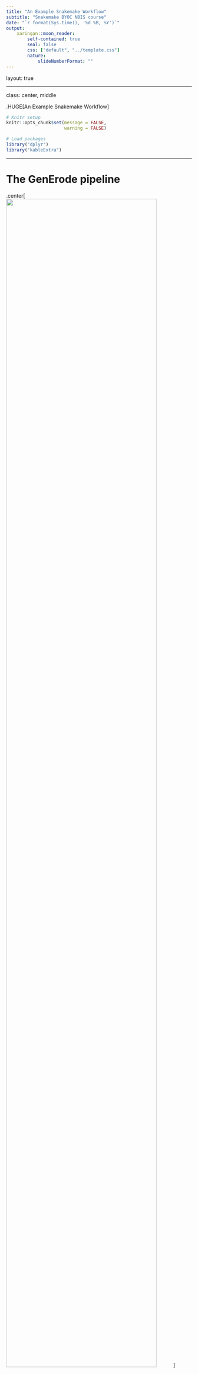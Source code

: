 ```yaml
---
title: "An Example Snakemake Workflow"
subtitle: "Snakemake BYOC NBIS course"
date: "`r format(Sys.time(), '%d %B, %Y')`"
output:
    xaringan::moon_reader:
        self-contained: true
        seal: false
        css: ["default", "../template.css"]
        nature:
            slideNumberFormat: ""
---
```


layout: true
<div class="scilife-logo"></div>
<div class="nbis-logo"></div>

---

class: center, middle

.HUGE[An Example Snakemake Workflow]


```r
# Knitr setup
knitr::opts_chunk$set(message = FALSE,
                      warning = FALSE)

# Load packages
library("dplyr")
library("kableExtra")
```

---

# The GenErode pipeline

.center[<img src="GenErode_illustration.jpg" width=90%/>]  
.center[https://github.com/NBISweden/GenErode]  
.center[[Kutschera et al. 2022 (BMC Bioinformatics)](https://bmcbioinformatics.biomedcentral.com/articles/10.1186/s12859-022-04757-0)]

---

# The GenErode pipeline

* Developed in a NBIS project with Love Dalén's lab (Centre for Palaeogenetics, SU & NRM)

--

* Compares population genomics statistics from historical and modern samples of endangered populations

.center[<img src="sumatran_rhino_3_2016-07-13.jpg" width=40%/>]
.center[.tiny[Sumatran rhinoceros (_Dicerorhinus sumatrensis_), critically endangered]]
--

* Data processing from fastq files to BAM & VCF files plus downstream population genomics analyses

---

# The GenErode pipeline

* Started at Snakemake version 3.10 (!), current pipeline runs with Snakemake version 6.12.1 (latest version: 7.13.0)

--

* Historical and modern samples are processed in parallel

--

* Whole-genome resequencing data from historical/ancient samples needs special processing as DNA degrades over time

--

* Some analyses or filtering steps are run separately for modern and historical samples, or only for historical samples

---

# Analysis Tracks of the Workflow

.center[<img src="figure_1_generode_pipeline_v7.png" width=60%/>]

---

# Analysis Tracks of the Workflow

.center[<img src="figure_2_generode_pipeline_v7.png" width=60%/>]

---

# The Workflow Structure

* Rules with the actual analyses in separate Snakefiles (in `workflow/rules/`)
    * `workflow/rules/common.smk` contains Python code to create sample and readgroup ID 
    dictionaries & lists from metadata tables and the config file


--


* `Snakefile`
    * `include` of rule Snakefiles
    * `all` rule collecting output files produced by the different rule Snakefiles
    * Python and bash code to generate and edit the pipeline report with `snakemake --report`


--

* Cluster execution (e.g. UPPMAX) with slurm: 
    * `config/cluster.yaml` file to set up slurm profile

---

# The Workflow Structure

* Metadata files for historical and modern samples (separately)
    * Sample IDs, readgroup IDs, sequencing technology, paths to fastq files

--

* Example `historical_samples.txt` file (whitespace-separated)

```r
# Function for creating tables
create_table <- function(data, full_width = TRUE) {
    data %>%
        kable() %>%
        kable_styling(bootstrap_options = c("basic", "hover"),
                      font_size         = 10,
                      fixed_thead       = TRUE,
                      full_width        = full_width,
                      position          = "center")
}

# Define and show metadata
metadata <- data.frame(samplename_index_lane    = c("VK01_01_L2","VK01_02_L2"),
                       readgroup_id             = c("BHYOX3ALTH.L2.01","BHYOX3ALTH.L2.02"),
                       readgroup_platform       = c(rep("illumina",2)),
                       path_to_R1_fastq         = c("data/S1/P01_2.R1.fq.gz","data/S1/P02_2.R1.fq.gz"),
                       path_to_R2_fastq         = c("data/S1/P01_2.R2.fq.gz","data/S1/P02_2.R2.fq.gz"))
create_table(metadata)
```

* see `config/historical_samples_paths.txt` and `config/modern_samples_paths.txt`

---

# The Workflow Structure

* Config file `config.yaml` (to be edited by users, placed in `config/`)
    * Paths to input data and metadata tables
    * Selection of analysis steps to be run
    * Parameters for different rules
    * Lists with samples for optional analyses

--

```python
#################################################################
# 1) Full path to reference genome assembly.
# Reference genome has to be checked for short and concise FASTA 
# headers without special characters and has to be uncompressed. 
# The file name will be reused by the pipeline and can have the file 
# name extensions *.fasta, *.fa or *.fna.
ref_path: ""
#################################################################


#################################################################
# 2) Relative paths (from the main snakemake directory) to metadata 
# files with sample information.
# Example files can be found in "config/"
historical_samples: "" # leave empty ("") if not run for historical samples.
modern_samples: "" # leave empty ("") if not run for modern samples. 
#################################################################
```

---

# How to choose which steps to run

**Step 1**: Use booleans in the config file (`config/config.yaml`) as on/off switches

--

```python
#####
# FastQC on raw reads, adapter and quality trimming (incl. read merging 
# for historical samples) using fastp, FastQC on trimmed reads.
# Adapter sequences are automatically detected.
# Automatic detection of NovaSeq or NextSeq samples and activation of
# poly-G tail trimming.
fastq_processing: True

[...]
#####

#####
# Map historical and modern reads to reference genome assembly (specified above).
mapping: False
#####
```

---

# How to choose which steps to run

> For many analysis steps, parameters can be specified in the config file

> These parameters can be used in the workflow with the syntax `config["parameter_name"]`,
  e.g. `config["hist_readlength"]`

--

```python
#####
# FastQC on raw reads, adapter and quality trimming (incl. read merging 
# for historical samples) using fastp, FastQC on trimmed reads.
# Adapter sequences are automatically detected.
# Automatic detection of NovaSeq or NextSeq samples and activation of
# poly-G tail trimming.
fastq_processing: True

# Minimum read length.
# Historical samples (after trimming and read merging)
hist_readlength: "30" # recommended setting: 30 bp

# Modern samples (after trimming)
mod_readlength: "30"
#####
```


---

# How to choose which steps to run

**Step 2**: Use some Python code, `include` and the rule `all` to figure out what the workflow will do

--

* The main `Snakefile` contains an empty Python list `all_outputs` to collect output files from the included rule Snakefiles,

```python
all_outputs = []
```

--

* the `include` variable to attach the rule Snakefiles corresponding to the analysis steps that were set to `True` in the config file, 


```python
if config["fastq_processing"]:
    include: "workflow/rules/1.1_fastq_processing.smk"
```

--

* and the rule `all` that takes the output files from the list `all_outputs` as input

```python
rule all:
    input: all_outputs,
```

---

# How to choose which steps to run

**Step 2**: Use some Python code, `include` and the rule `all` to figure out what the workflow will do

* The rule Snakefile (`workflow/rules/1.1_fastq_processing.smk`) contains some Python code to add its 
  final output files to the list `all_outputs` in the main `Snakefile`

--

```python
import os
if os.path.exists(config["historical_samples"]):
    all_outputs.append("data/raw_reads_symlinks/historical/stats/multiqc/multiqc_report.html")
    all_outputs.append("results/historical/trimming/stats/multiqc/multiqc_report.html")

if os.path.exists(config["modern_samples"]):
    all_outputs.append("data/raw_reads_symlinks/modern/stats/multiqc/multiqc_report.html")
    all_outputs.append("results/modern/trimming/stats/multiqc/multiqc_report.html")
```

--

* `config["historical_samples"]` and `config["modern_samples"]` point to the config file where the paths to metadata files are specified:

```python
#################################################################
# 2) Relative paths (from the main snakemake directory) to metadata 
# files with sample information.
# Example files can be found in "config/"
historical_samples: "" # leave empty ("") if not run for historical samples.
modern_samples: "" # leave empty ("") if not run for modern samples. 
#################################################################
```

---

# How to choose which steps to run

**Step 2**: Use some Python code, `include` and the rule `all` to figure out what the workflow will do

* The rule Snakefile (`workflow/rules/1.1_fastq_processing.smk`) contains some Python code to add its 
  final output files to the list `all_outputs` in the main `Snakefile`

```python
import os
if os.path.exists(config["historical_samples"]):
    all_outputs.append("data/raw_reads_symlinks/historical/stats/multiqc/multiqc_report.html")
    all_outputs.append("results/historical/trimming/stats/multiqc/multiqc_report.html")

if os.path.exists(config["modern_samples"]):
    all_outputs.append("data/raw_reads_symlinks/modern/stats/multiqc/multiqc_report.html")
    all_outputs.append("results/modern/trimming/stats/multiqc/multiqc_report.html")
```

* By using the `if` statement to check for the presence of historical or modern metadata files, the workflow can also be run 
  only for historical or only for modern samples

---

class: center, middle

.HUGE[Questions?]

---
